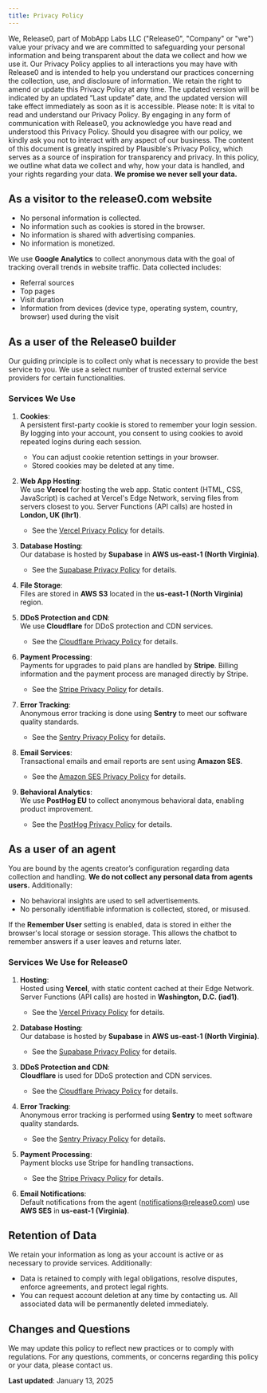 ```yaml
---
title: Privacy Policy
---
```


We, Release0, part of MobApp Labs LLC ("Release0", "Company" or "we") value your privacy and we are committed to safeguarding your personal information and being transparent about the data we collect and how we use it.
Our Privacy Policy applies to all interactions you may have with Release0 and is intended to help you understand our practices concerning the collection, use, and disclosure of information. We retain the right to amend or update this Privacy Policy at any time. The updated version will be indicated by an updated “Last update” date, and the updated version will take effect immediately as soon as it is accessible.
Please note: It is vital to read and understand our Privacy Policy. By engaging in any form of communication with Release0, you acknowledge you have read and understood this Privacy Policy. Should you disagree with our policy, we kindly ask you not to interact with any aspect of our business.
The content of this document is greatly inspired by Plausible's Privacy Policy, which serves as a source of inspiration for transparency and privacy.
In this policy, we outline what data we collect and why, how your data is handled, and your rights regarding your data. **We promise we never sell your data.**

## As a visitor to the release0.com website

- No personal information is collected.
- No information such as cookies is stored in the browser.
- No information is shared with advertising companies.
- No information is monetized.

We use **Google Analytics** to collect anonymous data with the goal of tracking overall trends in website traffic. Data collected includes:

- Referral sources
- Top pages
- Visit duration
- Information from devices (device type, operating system, country, browser) used during the visit

## As a user of the Release0 builder

Our guiding principle is to collect only what is necessary to provide the best service to you. We use a select number of trusted external service providers for certain functionalities.

### Services We Use

1. **Cookies**:  
   A persistent first-party cookie is stored to remember your login session. By logging into your account, you consent to using cookies to avoid repeated logins during each session.  
   - You can adjust cookie retention settings in your browser.  
   - Stored cookies may be deleted at any time.

2. **Web App Hosting**:  
   We use **Vercel** for hosting the web app. Static content (HTML, CSS, JavaScript) is cached at Vercel's Edge Network, serving files from servers closest to you. Server Functions (API calls) are hosted in **London, UK (lhr1)**.  
   - See the [Vercel Privacy Policy](https://vercel.com/legal/privacy-policy) for details.

3. **Database Hosting**:  
   Our database is hosted by **Supabase** in **AWS us-east-1 (North Virginia)**.  
   - See the [Supabase Privacy Policy](https://supabase.com/privacy) for details.

4. **File Storage**:  
   Files are stored in **AWS S3** located in the **us-east-1 (North Virginia)** region.

5. **DDoS Protection and CDN**:  
   We use **Cloudflare** for DDoS protection and CDN services.  
   - See the [Cloudflare Privacy Policy](https://www.cloudflare.com/privacypolicy/) for details.

6. **Payment Processing**:  
   Payments for upgrades to paid plans are handled by **Stripe**. Billing information and the payment process are managed directly by Stripe.  
   - See the [Stripe Privacy Policy](https://stripe.com/privacy) for details.

7. **Error Tracking**:  
   Anonymous error tracking is done using **Sentry** to meet our software quality standards.  
   - See the [Sentry Privacy Policy](https://sentry.io/privacy/) for details.

8. **Email Services**:  
   Transactional emails and email reports are sent using **Amazon SES**.  
   - See the [Amazon SES Privacy Policy](https://docs.aws.amazon.com/ses/latest/dg/data-protection.html) for details.

9. **Behavioral Analytics**:  
   We use **PostHog EU** to collect anonymous behavioral data, enabling product improvement.  
   - See the [PostHog Privacy Policy](https://posthog.com/privacy) for details.

## As a user of an agent

You are bound by the agents creator’s configuration regarding data collection and handling. **We do not collect any personal data from agents users.** Additionally:

- No behavioral insights are used to sell advertisements.
- No personally identifiable information is collected, stored, or misused.

If the **Remember User** setting is enabled, data is stored in either the browser's local storage or session storage. This allows the chatbot to remember answers if a user leaves and returns later.

### Services We Use for Release0

1. **Hosting**:  
   Hosted using **Vercel**, with static content cached at their Edge Network. Server Functions (API calls) are hosted in **Washington, D.C. (iad1)**.  
   - See the [Vercel Privacy Policy](https://vercel.com/legal/privacy-policy) for details.

2. **Database Hosting**:  
   Our database is hosted by **Supabase** in **AWS us-east-1 (North Virginia)**.  
   - See the [Supabase Privacy Policy](https://supabase.com/privacy) for details.

3. **DDoS Protection and CDN**:  
   **Cloudflare** is used for DDoS protection and CDN services.  
   - See the [Cloudflare Privacy Policy](https://www.cloudflare.com/privacypolicy/) for details.

4. **Error Tracking**:  
   Anonymous error tracking is performed using **Sentry** to meet software quality standards.  
   - See the [Sentry Privacy Policy](https://sentry.io/privacy/) for details.

5. **Payment Processing**:  
   Payment blocks use Stripe for handling transactions.  
   - See the [Stripe Privacy Policy](https://stripe.com/privacy) for details.

6. **Email Notifications**:  
   Default notifications from the agent (notifications@release0.com) use **AWS SES** in **us-east-1 (Virginia)**.

## Retention of Data

We retain your information as long as your account is active or as necessary to provide services. Additionally:

- Data is retained to comply with legal obligations, resolve disputes, enforce agreements, and protect legal rights.
- You can request account deletion at any time by contacting us. All associated data will be permanently deleted immediately.

## Changes and Questions

We may update this policy to reflect new practices or to comply with regulations. For any questions, comments, or concerns regarding this policy or your data, please contact us.

**Last updated**: January 13, 2025
